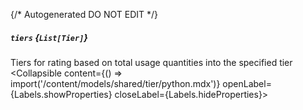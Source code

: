 {/* Autogenerated DO NOT EDIT  */}

##### `tiers` *{`List[Tier]`}*
Tiers for rating based on total usage quantities into the specified tier
<Collapsible content={() => import('/content/models/shared/tier/python.mdx')} openLabel={Labels.showProperties} closeLabel={Labels.hideProperties}>
</Collapsible>


